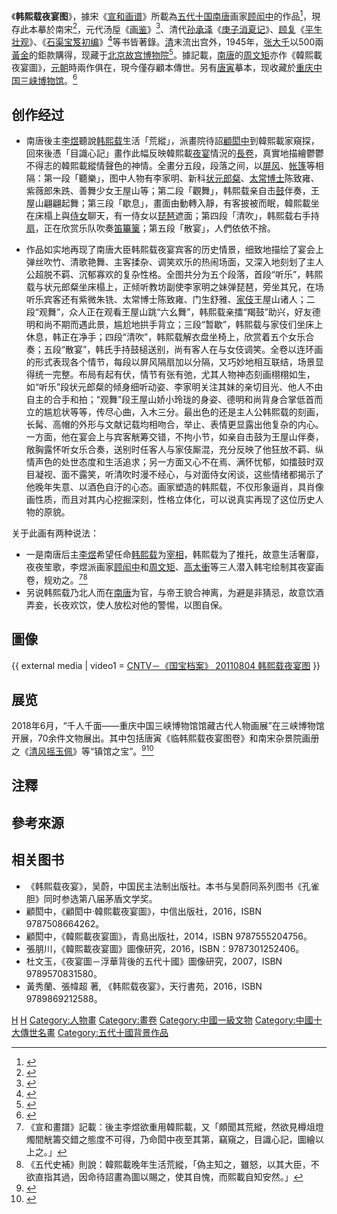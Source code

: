 {{Multiple issues|
{{External links|time=2022-04-26T03:52:23+00:00}}
{{Expert needed|subject=中國畫|subject2=歷史|time=2022-04-26T03:52:23+00:00}}
{{More footnotes needed|time=2022-04-26T03:52:23+00:00}}
}}
{{Infobox artwork
|title= 韩熙载夜宴图
|英文名称= 
|image= Gu Hongzhong's Night Revels, Detail 6.jpg
|caption=
|artist= 
|城市=
|坐标=
| height_metric=28.7
| width_metric=333.5
| metric_unit=cm
|所有者=
|type = 设色工笔画
|museum= [[北京故宫博物院|北京故宫博物院]]<ref name="顧閎中《韓熙載夜宴圖卷》"/>}}
{{禁止出境展览文物
| 名称 = 顾闳中《韩熙载夜宴图》
| 时代 = [[南宋|南宋]]
| 现藏 = [[北京故宮博物院|北京故宮博物院]]<ref name="顧閎中《韓熙載夜宴圖卷》"/>
| 登录 = 2012年
}}
《'''韩熙载夜宴图'''》，據宋《[[宣和画谱|宣和画谱]]》所載為[[五代十国|五代十国]][[南唐|南唐]]画家[[顾闳中|顾闳中]]的作品<ref>{{cite wikisource|title=《宣和畫譜》|date=|wslanguage=zh|wslink=宣和畫譜}}</ref>，現存此本摹於南宋<ref>{{Cite book|title=《韩熙载夜宴图》图像志考|last=张朋川|publisher=北京大学出版社|year=2014-04-21|isbn=9787301239841}}</ref>，元代汤垕《[[画鉴|画鉴]]》<ref>{{cite wikisource|title=《畫鑒》|author=湯垕|date=|wslanguage=zh|wslink=畫鑒 (四庫全書本)}}</ref>、清代[[孙承泽|孙承泽]]《[[庚子消夏记|庚子消夏记]]》、[[顾复|顾复]]《[[平生壮观|平生壮观]]》、《[[石渠宝笈初编|石渠宝笈初编]]》<ref>{{cite wikisource|title=《石渠寳笈》|date=|wslanguage=zh|wslink=石渠寳笈 (四庫全書本)}}</ref>等书皆著錄。[[清|清]]末流出宫外，1945年，[[张大千|张大千]]以500兩[[黃金|黃金]]的鉅款購得，现藏于[[北京故宫博物院|北京故宫博物院]]<ref name="顧閎中《韓熙載夜宴圖卷》">{{Cite web |url=http://www.dpm.org.cn/collection/paint/228200.html |title=北京故宫博物院－顧閎中《韓熙載夜宴圖卷》 |access-date=2017-08-28 |archive-date=2021-03-12 |archive-url=https://web.archive.org/web/20210312134343/http://www.dpm.org.cn/collection/paint/228200.html |dead-url=no }}</ref>。據記載，[[南唐|南唐]]的[[周文矩|周文矩]]亦作《韓熙載夜宴圖》，[[元朝|元朝]]時兩作俱在，現今僅存顧本傳世。另有[[唐寅|唐寅]]摹本，现收藏於[[重庆|重庆]][[中国三峡博物馆|中国三峡博物馆]]。<ref>{{cite news |title=重庆也有一幅“韩熙载夜宴图”：它出自唐伯虎之手_唐寅 |url=https://www.sohu.com/a/333560460_120107970 |accessdate=2021-10-26 |work=搜狐网 |language=en |archive-date=2021-10-27 |archive-url=https://web.archive.org/web/20211027133748/https://www.sohu.com/a/333560460_120107970 |dead-url=no }}</ref>

== 创作经过 ==
*南唐後主[[李煜|李煜]]聽說[[韩熙载|韩熙载]]生活「荒縱」，派畫院待詔[[顧閎中|顧閎中]]到韓熙載家窺探，回來後憑「目識心記」畫作此幅反映韓熙載[[夜宴|夜宴]]情況的[[長卷|長卷]]，真實地描繪鬱鬱不得志的韓熙載縱情聲色的神情。全畫分五段，段落之间，以[[屏风|屏风]]、[[帐篷|帐篷]]等相隔：第一段「聽樂」，图中人物有李家明、新科[[状元|状元]][[郎粲|郎粲]]、[[太常|太常]][[博士|博士]]陈致雍、紫薇郎朱跣、善舞少女王屋山等；第二段「觀舞」，韩熙载亲自击[[鼓|鼓]]伴奏，王屋山翩翩起舞；第三段「歇息」，畫面由動轉入靜，有客披被而眠，韓熙載坐在床榻上與[[侍女|侍女]]聊天，有一侍女以[[琵琶|琵琶]]遮面；第四段「清吹」，韩熙载右手持[[扇|扇]]，正在欣赏乐队吹奏[[笛|笛]][[篳篥|篳篥]]；第五段「散宴」，人們依依不捨。

*作品如实地再现了南唐大臣韩熙载夜宴宾客的历史情景，细致地描绘了宴会上弹丝吹竹、清歌艳舞、主客揉杂、调笑欢乐的热闹场面，又深入地刻划了主人公超脱不羁、沉郁寡欢的复杂性格。全图共分为五个段落，首段“听乐”，韩熙载与状元郎粲坐床榻上，正倾听教坊副使李家明之妹弹琵琶，旁坐其兄，在场听乐宾客还有紫微朱铣、太常博士陈致雍、门生舒雅、[[家伎|家伎]]王屋山诸人；二段“观舞”，众人正在观看王屋山跳“六幺舞”，韩熙载亲擂“羯鼓”助兴，好友德明和尚不期而遇此景，尴尬地拱手背立；三段“暂歇”，韩熙载与家伎们坐床上休息，韩正在净手；四段“清吹”，韩熙载解衣盘坐椅上，欣赏着五个女乐合奏；五段“散宴”，韩氏手持鼓槌送别，尚有客人在与女伎调笑。全卷以连环画的形式表现各个情节，每段以屏风隔扇加以分隔，又巧妙地相互联结，场景显得统一完整。布局有起有伏，情节有张有弛，尤其人物神态刻画栩栩如生，如“听乐”段状元郎粲的倾身细听动姿、李家明关注其妹的亲切目光、他人不由自主的合手和拍；“观舞”段王屋山娇小玲珑的身姿、德明和尚背身合掌低首而立的尴尬状等等，传尽心曲，入木三分。最出色的还是主人公韩熙载的刻画，长髯、高帽的外形与文献记载均相吻合，举止、表情更显露出他复杂的内心。一方面，他在宴会上与宾客觥筹交错，不拘小节，如亲自击鼓为王屋山伴奏，敞胸露怀听女乐合奏，送别时任客人与家伎厮混，充分反映了他狂放不羁、纵情声色的处世态度和生活追求；另一方面又心不在焉、满怀忧郁，如擂鼓时双目凝视、面不露笑，听清吹时漫不经心，与对面侍女闲谈，这些情绪都揭示了他晚年失意、以酒色自汙的心态。画家塑造的韩熙载，不仅形象逼肖，具肖像画性质，而且对其内心挖掘深刻，性格立体化，可以说真实再现了这位历史人物的原貌。

关于此画有两种说法：
* 一是南唐后主[[李煜|李煜]]希望任命[[韩熙载|韩熙载]]为[[宰相|宰相]]，韩熙载为了推托，故意生活奢靡，夜夜笙歌，李煜派画家[[顾闳中|顾闳中]]和[[周文矩|周文矩]]、[[高太衝|高太衝]]等三人潜入韩宅绘制其夜宴画卷，规劝之。<ref>《宣和畫譜》記載：後主李煜欲重用韓熙載，又「頗聞其荒縱，然欲見樽俎燈燭間觥籌交錯之態度不可得，乃命閎中夜至其第，竊窺之，目識心記，圖繪以上之。」</ref><ref>《五代史補》則說：韓熙載晚年生活荒縱，「偽主知之，雖怒，以其大臣，不欲直指其過，因命待詔畫為圖以賜之，使其自愧，而熙載自知安然。」</ref>
* 另说韩熙载乃北人而在[[南唐|南唐]]为官，与帝王貌合神离，为避是非猜忌，故意饮酒弄妾，长夜欢饮，使人放松对他的警惕，以图自保。

== 圖像 ==
{{Wide image|Gu Hongzhong's Night Revels 1 edit.jpg|4000px|[[顾閎中|顾閎中]]《韩熙载夜宴图》卷|dir=rtl}}
{{ external media
| video1 = [http://tv.cntv.cn/video/C17605/29eb6a20c2494164b06145891a3c3e82 CNTV－《国宝档案》 20110804 韩熙载夜宴图]
}}

== 展览 ==
2018年6月，“千人千面——重庆中国三峡博物馆馆藏古代人物画展”在三峡博物馆开展，70余件文物展出。其中包括唐寅《临韩熙载夜宴图卷》和南宋杂景院画册之《[[清风摇玉佩|清风摇玉佩]]》等“镇馆之宝”。<ref>{{cite news |title=唐寅《临韩熙载夜宴图卷》时隔10余年再次展出 |url=https://news.ifeng.com/a/20180629/58929238_0.shtml |accessdate=2021-10-26 |work=news.ifeng.com |archive-date=2021-10-28 |archive-url=https://web.archive.org/web/20211028024113/https://news.ifeng.com/a/20180629/58929238_0.shtml |dead-url=no }}</ref><ref>{{cite news |title=唐伯虎《临韩熙载夜宴图卷》时隔13年再次重庆展出 |url=http://www.chinanews.com/m/sh/shipin/cns/2018/06-30/news775804.shtml |accessdate=2021-10-26 |work=中国新闻网 |archive-date=2021-10-28 |archive-url=https://web.archive.org/web/20211028022456/http://www.chinanews.com/m/sh/shipin/cns/2018/06-30/news775804.shtml |dead-url=no }}</ref>

== 注釋 ==
{{notefoot}}

== 參考來源 ==
{{reflist|2}}

== 相关图书 ==
*《韩熙载夜宴》，吴蔚，中国民主法制出版社。本书与吴蔚同系列图书《孔雀胆》同时参选第八届茅盾文学奖。
*顧閎中，《顧閎中·韓熙載夜宴圖》，中信出版社，2016，ISBN 9787508664262。
*顧閎中，《韓熙載夜宴圖》，青島出版社，2014，ISBN 9787555204756。
*張朋川，《韓熙載夜宴圖》圖像研究，2016，ISBN：9787301252406。
*杜文玉，《夜宴圖－浮華背後的五代十國》圖像研究，2007，ISBN 9789570831580。
*黃秀蘭、張幃超 著, 《韩熙载夜宴》，天行書苑，2016，ISBN 9789869212588。

{{Commonscat-inline|Night Revels|韩熙载夜宴图}}

[[Category:宋朝绘画作品|H]]
[[Category:藏於北京故宮博物院的畫作|H]]
[[Category:人物畫|Category:人物畫]]
[[Category:畫卷|Category:畫卷]]
[[Category:中國一級文物|Category:中國一級文物]]
[[Category:中國十大傳世名畫|Category:中國十大傳世名畫]]
[[Category:五代十國背景作品|Category:五代十國背景作品]]